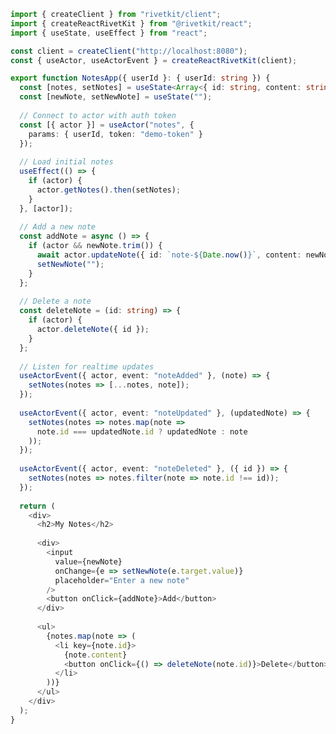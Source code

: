 ```typescript
import { createClient } from "rivetkit/client";
import { createReactRivetKit } from "@rivetkit/react";
import { useState, useEffect } from "react";

const client = createClient("http://localhost:8080");
const { useActor, useActorEvent } = createReactRivetKit(client);

export function NotesApp({ userId }: { userId: string }) {
  const [notes, setNotes] = useState<Array<{ id: string, content: string }>>([]);
  const [newNote, setNewNote] = useState("");
  
  // Connect to actor with auth token
  const [{ actor }] = useActor("notes", { 
    params: { userId, token: "demo-token" }
  });
  
  // Load initial notes
  useEffect(() => {
    if (actor) {
      actor.getNotes().then(setNotes);
    }
  }, [actor]);
  
  // Add a new note
  const addNote = async () => {
    if (actor && newNote.trim()) {
      await actor.updateNote({ id: `note-${Date.now()}`, content: newNote });
      setNewNote("");
    }
  };
  
  // Delete a note
  const deleteNote = (id: string) => {
    if (actor) {
      actor.deleteNote({ id });
    }
  };
  
  // Listen for realtime updates
  useActorEvent({ actor, event: "noteAdded" }, (note) => {
    setNotes(notes => [...notes, note]);
  });
  
  useActorEvent({ actor, event: "noteUpdated" }, (updatedNote) => {
    setNotes(notes => notes.map(note => 
      note.id === updatedNote.id ? updatedNote : note
    ));
  });
  
  useActorEvent({ actor, event: "noteDeleted" }, ({ id }) => {
    setNotes(notes => notes.filter(note => note.id !== id));
  });
  
  return (
    <div>
      <h2>My Notes</h2>
      
      <div>
        <input 
          value={newNote}
          onChange={e => setNewNote(e.target.value)}
          placeholder="Enter a new note"
        />
        <button onClick={addNote}>Add</button>
      </div>
      
      <ul>
        {notes.map(note => (
          <li key={note.id}>
            {note.content}
            <button onClick={() => deleteNote(note.id)}>Delete</button>
          </li>
        ))}
      </ul>
    </div>
  );
}
```
